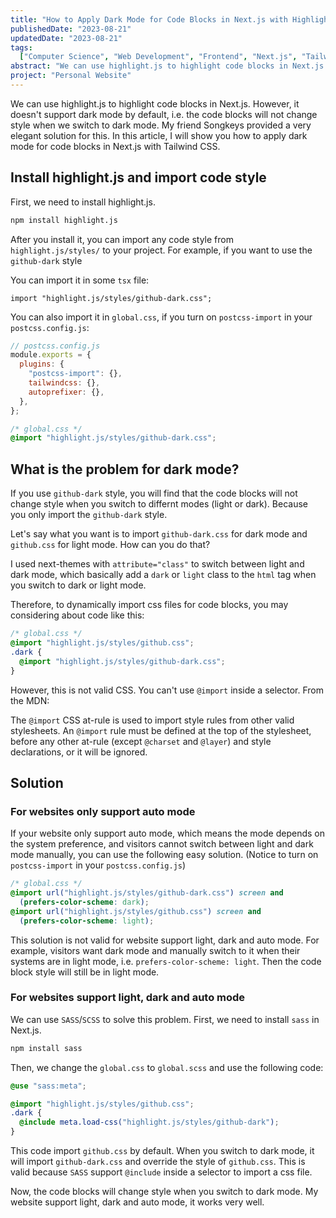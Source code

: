 ```yaml
---
title: "How to Apply Dark Mode for Code Blocks in Next.js with Highlight.js and Tailwind CSS"
publishedDate: "2023-08-21"
updatedDate: "2023-08-21"
tags:
  ["Computer Science", "Web Development", "Frontend", "Next.js", "Tailwind CSS"]
abstract: "We can use highlight.js to highlight code blocks in Next.js. However, it doesn't support dark mode by default, i.e. the code blocks will not change style when we switch to dark mode. In this article, I will show you how to apply dark mode for code blocks in Next.js with Tailwind CSS."
project: "Personal Website"
---
```


We can use highlight.js to highlight code blocks in Next.js. However, it doesn't support dark mode by default, i.e. the code blocks will not change style when we switch to dark mode. My friend <CustomLink href="https://github.com/Songkeys">Songkeys</CustomLink> provided a very elegant solution for this. In this article, I will show you how to apply dark mode for code blocks in Next.js with Tailwind CSS.

## Install highlight.js and import code style

First, we need to install highlight.js.

```bash
npm install highlight.js
```

After you install it, you can import any code style from `highlight.js/styles/` to your project. For example, if you want to use the `github-dark` style

You can import it in some `tsx` file:

```tsx
import "highlight.js/styles/github-dark.css";
```

You can also import it in `global.css`, if you turn on `postcss-import` in your `postcss.config.js`:

```js
// postcss.config.js
module.exports = {
  plugins: {
    "postcss-import": {},
    tailwindcss: {},
    autoprefixer: {},
  },
};
```

```css
/* global.css */
@import "highlight.js/styles/github-dark.css";
```

## What is the problem for dark mode?

If you use `github-dark` style, you will find that the code blocks will not change style when you switch to differnt modes (light or dark). Because you only import the `github-dark` style.

Let's say what you want is to import `github-dark.css` for dark mode and `github.css` for light mode. How can you do that?

I used <CustomLink href="https://github.com/pacocoursey/next-themes">next-themes</CustomLink> with `attribute="class"` to switch between light and dark mode, which basically add a `dark` or `light` class to the `html` tag when you switch to dark or light mode.

Therefore, to dynamically import css files for code blocks, you may considering about code like this:

```css
/* global.css */
@import "highlight.js/styles/github.css";
.dark {
  @import "highlight.js/styles/github-dark.css";
}
```

However, this is not valid CSS. You can't use `@import` inside a selector. From the <CustomLink href="https://developer.mozilla.org/en-US/docs/Web/CSS/@import">MDN</CustomLink>:

<CustomBlockQuote>The `@import` CSS at-rule is used to import style rules from other valid stylesheets. An `@import` rule must be defined at the top of the stylesheet, before any other at-rule (except `@charset` and `@layer`) and style declarations, or it will be ignored.</CustomBlockQuote>

## Solution

### For websites only support auto mode

If your website only support auto mode, which means the mode depends on the system preference, and visitors cannot switch between light and dark mode manually, you can use the following easy solution. (Notice to turn on `postcss-import` in your `postcss.config.js`)

```css
/* global.css */
@import url("highlight.js/styles/github-dark.css") screen and
  (prefers-color-scheme: dark);
@import url("highlight.js/styles/github.css") screen and
  (prefers-color-scheme: light);
```

This solution is not valid for website support light, dark and auto mode. For example, visitors want dark mode and manually switch to it when their systems are in light mode, i.e. `prefers-color-scheme: light`. Then the code block style will still be in light mode.

### For websites support light, dark and auto mode

We can use `SASS`/`SCSS` to solve this problem. First, we need to install `sass` in Next.js.

```bash
npm install sass
```

Then, we change the `global.css` to `global.scss` and use the following code:

```scss
@use "sass:meta";

@import "highlight.js/styles/github.css";
.dark {
  @include meta.load-css("highlight.js/styles/github-dark");
}
```

This code import `github.css` by default. When you switch to dark mode, it will import `github-dark.css` and override the style of `github.css`. This is valid because `SASS` support `@include` inside a selector to import a css file.

Now, the code blocks will change style when you switch to dark mode. My website support light, dark and auto mode, it works very well.
